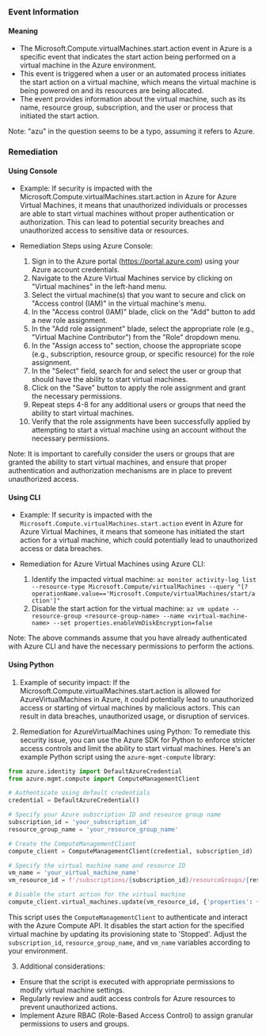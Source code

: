 
### Event Information

#### Meaning

- The Microsoft.Compute.virtualMachines.start.action event in Azure is a specific event that indicates the start action being performed on a virtual machine in the Azure environment.
- This event is triggered when a user or an automated process initiates the start action on a virtual machine, which means the virtual machine is being powered on and its resources are being allocated.
- The event provides information about the virtual machine, such as its name, resource group, subscription, and the user or process that initiated the start action.

Note: "azu" in the question seems to be a typo, assuming it refers to Azure.

### Remediation

#### Using Console

- Example: If security is impacted with the Microsoft.Compute.virtualMachines.start.action in Azure for Azure Virtual Machines, it means that unauthorized individuals or processes are able to start virtual machines without proper authentication or authorization. This can lead to potential security breaches and unauthorized access to sensitive data or resources.

- Remediation Steps using Azure Console:
  1. Sign in to the Azure portal (https://portal.azure.com) using your Azure account credentials.
  2. Navigate to the Azure Virtual Machines service by clicking on "Virtual machines" in the left-hand menu.
  3. Select the virtual machine(s) that you want to secure and click on "Access control (IAM)" in the virtual machine's menu.
  4. In the "Access control (IAM)" blade, click on the "Add" button to add a new role assignment.
  5. In the "Add role assignment" blade, select the appropriate role (e.g., "Virtual Machine Contributor") from the "Role" dropdown menu.
  6. In the "Assign access to" section, choose the appropriate scope (e.g., subscription, resource group, or specific resource) for the role assignment.
  7. In the "Select" field, search for and select the user or group that should have the ability to start virtual machines.
  8. Click on the "Save" button to apply the role assignment and grant the necessary permissions.
  9. Repeat steps 4-8 for any additional users or groups that need the ability to start virtual machines.
  10. Verify that the role assignments have been successfully applied by attempting to start a virtual machine using an account without the necessary permissions.

Note: It is important to carefully consider the users or groups that are granted the ability to start virtual machines, and ensure that proper authentication and authorization mechanisms are in place to prevent unauthorized access.

#### Using CLI

- Example: If security is impacted with the `Microsoft.Compute.virtualMachines.start.action` event in Azure for Azure Virtual Machines, it means that someone has initiated the start action for a virtual machine, which could potentially lead to unauthorized access or data breaches.

- Remediation for Azure Virtual Machines using Azure CLI:
  1. Identify the impacted virtual machine: `az monitor activity-log list --resource-type Microsoft.Compute/virtualMachines --query "[?operationName.value=='Microsoft.Compute/virtualMachines/start/action']"`
  2. Disable the start action for the virtual machine: `az vm update --resource-group <resource-group-name> --name <virtual-machine-name> --set properties.enableVmDiskEncryption=false`

Note: The above commands assume that you have already authenticated with Azure CLI and have the necessary permissions to perform the actions.

#### Using Python

1. Example of security impact: If the Microsoft.Compute.virtualMachines.start.action is allowed for AzureVirtualMachines in Azure, it could potentially lead to unauthorized access or starting of virtual machines by malicious actors. This can result in data breaches, unauthorized usage, or disruption of services.

2. Remediation for AzureVirtualMachines using Python: To remediate this security issue, you can use the Azure SDK for Python to enforce stricter access controls and limit the ability to start virtual machines. Here's an example Python script using the `azure-mgmt-compute` library:

```python
from azure.identity import DefaultAzureCredential
from azure.mgmt.compute import ComputeManagementClient

# Authenticate using default credentials
credential = DefaultAzureCredential()

# Specify your Azure subscription ID and resource group name
subscription_id = 'your_subscription_id'
resource_group_name = 'your_resource_group_name'

# Create the ComputeManagementClient
compute_client = ComputeManagementClient(credential, subscription_id)

# Specify the virtual machine name and resource ID
vm_name = 'your_virtual_machine_name'
vm_resource_id = f'/subscriptions/{subscription_id}/resourceGroups/{resource_group_name}/providers/Microsoft.Compute/virtualMachines/{vm_name}'

# Disable the start action for the virtual machine
compute_client.virtual_machines.update(vm_resource_id, {'properties': {'provisioningState': 'Stopped'}})
```

This script uses the `ComputeManagementClient` to authenticate and interact with the Azure Compute API. It disables the start action for the specified virtual machine by updating its provisioning state to 'Stopped'. Adjust the `subscription_id`, `resource_group_name`, and `vm_name` variables according to your environment.

3. Additional considerations:
- Ensure that the script is executed with appropriate permissions to modify virtual machine settings.
- Regularly review and audit access controls for Azure resources to prevent unauthorized actions.
- Implement Azure RBAC (Role-Based Access Control) to assign granular permissions to users and groups.

